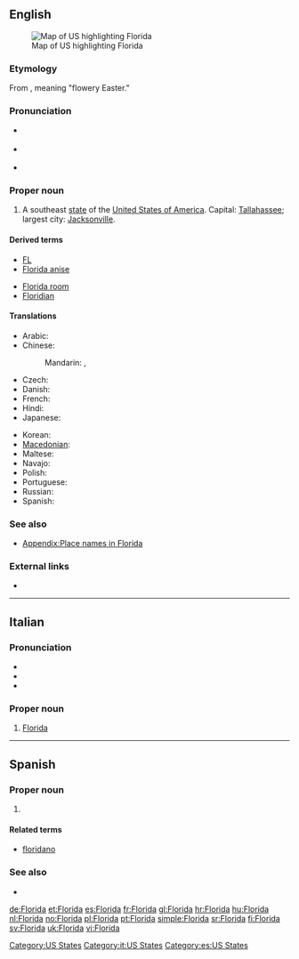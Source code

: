 {{also|florida}}
==English==
[[Image:Map of USA highlighting Florida.png|thumb|right|Map of US highlighting Florida]]
===Etymology===
From {{etyl|es}} {{term|Pascua Florida|lang=es}}, meaning "flowery Easter."

===Pronunciation===
* {{a|UK}} {{IPA|/ˈflɒɹɪdə/}}
* {{a|UK}} {{IPA|/ˈflɔɹɪdə/|/ˈflɑɹɪdə/}}
* {{audio|en-us-Florida.ogg|Audio (US)}}

===Proper noun===
{{en-proper noun}}

# A southeast [[state]] of the [[United States of America]]. Capital: [[Tallahassee]]; largest city: [[Jacksonville]].

====Derived terms====
{{rel-top|Terms derived from ''Florida''}}
* [[FL]]
* [[Florida anise]]
{{rel-mid}}
* [[Florida room]]
* [[Floridian]]
{{rel-bottom}}

====Translations====
{{trans-top|US state}}
* Arabic: {{t|ar|فلوريدا|f|tr=fluriida}}
* Chinese:
*: Mandarin: {{t|cmn|佛羅里達州|sc=Hani}},  {{t|cmn|佛罗里达州|tr=Fúluólǐdá-zhōu|sc=Hani}}
* Czech: {{t-|cs|Florida|f}}
* Danish: {{t-|da|Florida}}
* French: {{t+|fr|Floride|f}}
* Hindi: {{t|hi|फ्लोरिडा|tr=phlōriḍā|xs=Hindi}}
* Japanese: {{t-|ja|フロリダ州|tr=Furórida-shū}}
{{trans-mid}}
* Korean: {{t|ko|플로리다|tr=peullorida|sc=Hang}}
* [[Macedonian]]: {{t-|mk|Флорида|f|tr=Florída}}
* Maltese: {{t-|mt|Florida|xs=Maltese}}
* Navajo: {{tø|nv|Łóodah hahoodzo}}
* Polish: {{t+|pl|Floryda|f}}
* Portuguese: {{t+|pt|Flórida|f}}
* Russian: {{t-|ru|Флорида|f|tr=Florída, Flórida}}
* Spanish: {{t+|es|Florida|f}}
{{trans-bottom}}

===See also===
* [[Appendix:Place names in Florida]]

===External links===
* {{pedialite}}

[[Category:US States]]

----

==Italian==

===Pronunciation===
* {{IPA|/ˈflɔ.ri.da/|/flo.ˈri.da/|lang=it}}
* {{rhymes|ɔrida|ida|lang=it}}
* {{hyphenation|Flò|ri|da, Flo|rì|da}}

===Proper noun===
{{infl|it|proper noun|g=f}}

# [[#English|Florida]]

[[Category:it:US States]]

----

==Spanish==

===Proper noun===
{{es-proper noun|f}}

# {{l|en|Florida}}

====Related terms====
*[[floridano]]

===See also===
*{{pedialite|lang=es}}

[[Category:es:US States]]

[[de:Florida]]
[[et:Florida]]
[[es:Florida]]
[[fr:Florida]]
[[gl:Florida]]
[[hr:Florida]]
[[hu:Florida]]
[[nl:Florida]]
[[no:Florida]]
[[pl:Florida]]
[[pt:Florida]]
[[simple:Florida]]
[[sr:Florida]]
[[fi:Florida]]
[[sv:Florida]]
[[uk:Florida]]
[[vi:Florida]]